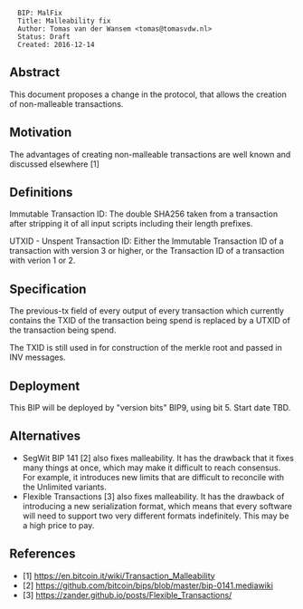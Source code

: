 <pre>
  BIP: MalFix
  Title: Malleability fix
  Author: Tomas van der Wansem <tomas@tomasvdw.nl>
  Status: Draft
  Created: 2016-12-14
</pre>

==Abstract==

This document proposes a change in the protocol, that allows the creation of non-malleable transactions.

==Motivation==

The advantages of creating non-malleable transactions are well known and discussed elsewhere [1]

==Definitions==

Immutable Transaction ID: The double SHA256 taken from a transaction after stripping it of all input scripts including their length prefixes.

UTXID - Unspent Transaction ID: Either the Immutable Transaction ID of a transaction with version 3 or higher, or the Transaction ID of a transaction with verion 1 or 2.

==Specification==

The previous-tx field of every output of every transaction which currently contains the TXID of the transaction being spend is replaced by a UTXID of the transaction being spend.

The TXID is still used in for construction of the merkle root and passed in INV messages.

== Deployment ==

This BIP will be deployed by "version bits" BIP9, using bit 5. Start date TBD.

== Alternatives ==

* SegWit BIP 141 [2] also fixes malleability. It has the drawback that it fixes many things at once, which may make it difficult to reach consensus. For example, it introduces new limits that are difficult to reconcile with the Unlimited variants.
* Flexible Transactions [3] also fixes malleability. It has the drawback of introducing a new serialization format, which means that every software will need to support two very different formats indefinitely. This may be a high price to pay.


==References==

* [1] https://en.bitcoin.it/wiki/Transaction_Malleability
* [2] https://github.com/bitcoin/bips/blob/master/bip-0141.mediawiki
* [3] https://zander.github.io/posts/Flexible_Transactions/
